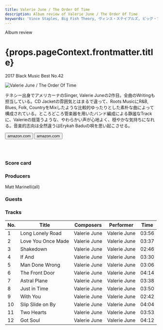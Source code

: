 ```yaml
---
title: Valerie June / The Order Of Time
description: Album review of Valerie June / The Order Of Time
keywords: 'Vince Staples, Big Fish Theory, ヴィンス・ステイプルズ, ビッグ・フィッシュ。セオリー'
---
```




<p className="largeP">Album review</p>
<h1 className="h1--no--margin">{props.pageContext.frontmatter.title}</h1>
<p className="largeP"><Link to="/best50/2017/">2017 Black Music Best No.42</Link></p>

<Row  className="image-card-group">
	<Column colMd={"3"} colLg={"4"} noGutterMdLeft="">
       <ImageCard>

![Valerie June / The Order Of Time](../../images/cd/valeriejune1L.jpg) 

</ImageCard>
	</Column>
	<Column colMd={"4"} colLg={"8"} noGutterMdLeft="">
	<p>
	テネシー出身でアメリカーナのSinger, Valerie Juneの2作目。全曲のWritingも担当している。CD Jacketの雰囲気とはまるで違って、Roots MusicにR&B, Blues, Folk, CountryをMixしたような比較的ゆったりとした素朴な曲によって構成されている。ところどころ管楽器を用いたバンド編成による静謐なTrackに、Valerieの揺蕩うような、やわらかい声が心地よく、穏やかな気持ちになれる。音楽的志向は全然違うはErykah Baduの唄を思い起こさせる。</p>
	<div>
	  <Button className="button-right-mergin"  href="https://amzn.to/3i2dqYy" kind="primary" size="small" renderIcon={ArrowUpRight24}>
      amazon.com
    </Button>
	  <Button className="button-right-mergin"  href="https://amzn.to/39OSPUQ" kind="secondary" size="small" renderIcon={ArrowUpRight24}>
      amazon.com
    </Button>
	</div>
	<a href="https://geo.music.apple.com/jp/artist/%E3%83%B4%E3%82%A1%E3%83%AC%E3%83%AA%E3%83%BC-%E3%82%B8%E3%83%A5%E3%83%BC%E3%83%B3/313040471?mt=1&app=music&ls=1&at=11lcug" style="display:inline-block;overflow:hidden;background:url(https://linkmaker.itunes.apple.com/ja-jp/lockup.svg?kind=artist&bubble=apple_music&style=mono-black) no-repeat;width:180px;height:45px;"></a>
	</Column>
</Row>
<Row >
	<Column colMd={"4"} colLg={"4"} noGutterMdLeft="">
		<div>
    	<h3>Score card</h3>
			<SliderJS1 value="5" />
    	<SliderJS2 value="4" />
			<SliderJS3 value="1" />
    	<SliderJS4 value="8" />
		</div>
	</Column>
	<Column colMd={"8"} colLg={"8"} noGutterMdLeft="">
<div>
<h3>Producers</h3>
<p>
Matt Marinelli(all)
</p>
<h3>Guests</h3>
<p>
</p>
</div>
</Column>
</Row>

<h3>Tracks</h3>

| No. |	 Title             |	 Composers  |	 Performer   | Time	 |
| --- |	------------------ | ------------ | ------------ | ----- |
|	1	  |	Long Lonely Road   | Valerie June	|	Valerie June | 03:56 |
|	2	  |	Love You Once Made | Valerie June	|	Valerie June | 03:37 |
|	3	  |	Shakedown          | Valerie June	|	Valerie June | 02:46 |
|	4	  |	If And             | Valerie June	|	Valerie June | 03:30 |
|	5	  |	Man Done Wrong     | Valerie June	|	Valerie June | 03:06 |
|	6	  |	The Front Door     | Valerie June	|	Valerie June | 04:14 |
|	7	  |	Astral Plane       | Valerie June	|	Valerie June | 03:38 |
|	8	  |	Just in Time       | Valerie June	|	Valerie June | 03:50 |
|	9	  |	With You           | Valerie June	|	Valerie June | 02:42 |
|	10	|	Slip Slide on By   | Valerie June	|	Valerie June | 04:04 |
|	11	|	Two Hearts         | Valerie June	|	Valerie June | 03:53 |
|	12	|	Got Soul           | Valerie June	|	Valerie June | 04:12 |

